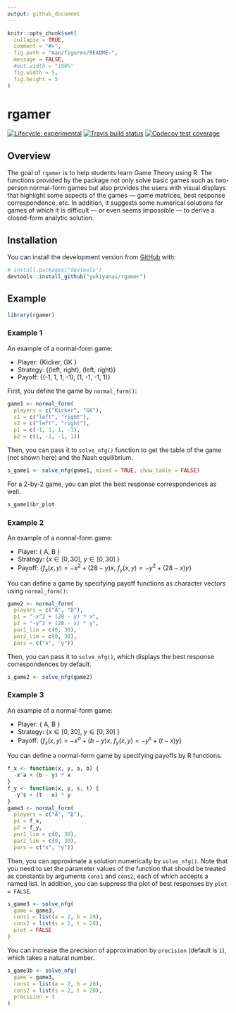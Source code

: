 ```yaml
---
output: github_document
---
```


<!-- README.md is generated from README.Rmd. Please edit that file -->

```r
knitr::opts_chunk$set(
  collapse = TRUE,
  comment = "#>",
  fig.path = "man/figures/README-",
  message = FALSE,
  #out.width = "100%"
  fig.width = 5,
  fig.height = 5
)
```

# rgamer

<!-- badges: start -->
[![Lifecycle: experimental](https://img.shields.io/badge/lifecycle-experimental-orange.svg)](https://www.tidyverse.org/lifecycle/#experimental)
[![Travis build status](https://travis-ci.org/yukiyanai/rgamer.svg?branch=master)](https://travis-ci.org/yukiyanai/rgamer)
[![Codecov test coverage](https://codecov.io/gh/yukiyanai/rgamer/branch/master/graph/badge.svg)](https://codecov.io/gh/yukiyanai/rgamer?branch=master)
<!-- badges: end -->

## Overview

The goal of `rgamer` is to help students learn Game Theory using R.
The functions provided by the package not only solve basic games such as two-person normal-form games but also provides the users with visual displays that highlight some aspects of the games --- game matrices, best response correspondence, etc.
In addition, it suggests some numerical solutions for games of which it is difficult --- or even seems impossible --- to derive a closed-form analytic solution.


## Installation

<!--
#You can install the released version of rgamer from [CRAN](https://CRAN.R-project.org) with:
``` r
install.packages("rgamer")
```
-->

You can install the development version from [GitHub](https://github.com/) with:

``` r
# install.packages("devtools")
devtools::install_github("yukiyanai/rgamer")
```

## Example

```r
library(rgamer)
```

### Example 1

An example of a normal-form game:

- Player: \{Kicker, GK \}
- Strategy: \{(left, right), (left, right)\}
- Payoff: \{(-1, 1, 1, -1), (1, -1, -1, 1)\}

First, you define the game by `normal_form()`:
```r
game1 <- normal_form(
  players = c("Kicker", "GK"),
  s1 = c("left", "right"), 
  s2 = c("left", "right"),
  p1 = c(-1, 1, 1, -1), 
  p2 = c(1, -1, -1, 1))
```

Then, you can pass it to `solve_nfg()` function to get the table of the game (not shown here) and the Nash equilibrium.
```r
s_game1 <- solve_nfg(game1, mixed = TRUE, show_table = FALSE)
```

For a 2-by-2 game, you can plot the best response correspondences as well.
```r
s_game1$br_plot
```



### Example 2

An example of a normal-form game:

- Player: \{ A, B \}
- Strategy: \{$x \in [0, 30]$, $y \in [0, 30]$ \}
- Payoff: \{$f_x(x, y) = -x^2 + (28 - y)x$, $f_y(x, y) = -y^2 + (28 - x) y$\}

You can define a game by specifying payoff functions as character vectors using `normal_form()`:
```r
game2 <- normal_form(
  players = c("A", "B"),
  p1 = "-x^2 + (28 - y) * x",
  p2 = "-y^2 + (28 - x) * y",
  par1_lim = c(0, 30),
  par2_lim = c(0, 30),
  pars = c("x", "y"))
```

Then, you can pass it to `solve_nfg()`, which displays the best response correspondences by default.
```r
s_game2 <- solve_nfg(game2)
```


### Example 3

An example of a normal-form game:

- Player: \{ A, B \}
- Strategy: \{$x \in [0, 30]$, $y \in [0, 30]$ \}
- Payoff: \{$f_x(x, y) = -x^a + (b - y)x$, $f_y(x, y) = -y^s + (t - x) y$\}

You can define a normal-form game by specifying payoffs by R functions.
```r
f_x <- function(x, y, a, b) {
  -x^a + (b - y) * x
}
f_y <- function(x, y, s, t) {
  -y^s + (t - x) * y
}
game3 <- normal_form(
  players = c("A", "B"),
  p1 = f_x,
  p2 = f_y,
  par1_lim = c(0, 30),
  par2_lim = c(0, 30),
  pars = c("x", "y"))
```

Then, you can approximate a solution numerically by `solve_nfg()`. Note that you need to set the parameter values of the function that should be treated as constants by arguments `cons1` and `cons2`, each of which accepts a named list. In addition, you can suppress the plot of best responses by `plot = FALSE`.
```r
s_game3 <- solve_nfg(
  game = game3,
  cons1 = list(a = 2, b = 28),
  cons2 = list(s = 2, t = 28),
  plot = FALSE
)
```

You can increase the precision of approximation by `precision` (default is `1`), which takes a natural number.
```r
s_game3b <- solve_nfg(
  game = game3,
  cons1 = list(a = 2, b = 28),
  cons2 = list(s = 2, t = 28),
  precision = 3
)
```

